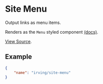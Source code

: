 <Meta title="WordPress Components|Site Menu" />

# Site Menu
Output links as menu items.

Renders as the `Menu` styled component [(docs)](?path=/docs/styled-components-menu--basic-example).

[View Source](https://github.com/alleyinteractive/wp-irving/tree/master/inc/components/components/site-menu).

## Example
```json
{
	"name": "irving/site-menu"
}
```
